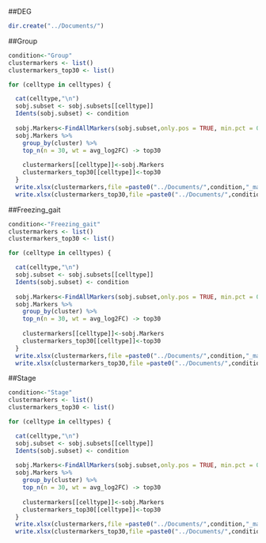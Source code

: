 ##DEG
```r
dir.create("../Documents/")
```
##Group
```r
condition<-"Group"
clustermarkers <- list()
clustermarkers_top30 <- list()

for (celltype in celltypes) {

  cat(celltype,"\n")
  sobj.subset <- sobj.subsets[[celltype]]
  Idents(sobj.subset) <- condition
  
  sobj.Markers<-FindAllMarkers(sobj.subset,only.pos = TRUE, min.pct = 0.25, logfc.threshold = 0.25)
  sobj.Markers %>%
    group_by(cluster) %>%
    top_n(n = 30, wt = avg_log2FC) -> top30
      
    clustermarkers[[celltype]]<-sobj.Markers
    clustermarkers_top30[[celltype]]<-top30
  }
  write.xlsx(clustermarkers,file =paste0("../Documents/",condition,"_marker.xlsx") ,sheetName=names(clustermarkers))
  write.xlsx(clustermarkers_top30,file =paste0("../Documents/",condition,"_marker_top30.xlsx") ,sheetName=names(clustermarkers_top30))
```


##Freezing_gait
```r
condition<-"Freezing_gait"
clustermarkers <- list()
clustermarkers_top30 <- list()

for (celltype in celltypes) {

  cat(celltype,"\n")
  sobj.subset <- sobj.subsets[[celltype]]
  Idents(sobj.subset) <- condition
  
  sobj.Markers<-FindAllMarkers(sobj.subset,only.pos = TRUE, min.pct = 0.25, logfc.threshold = 0.25)
  sobj.Markers %>%
    group_by(cluster) %>%
    top_n(n = 30, wt = avg_log2FC) -> top30
      
    clustermarkers[[celltype]]<-sobj.Markers
    clustermarkers_top30[[celltype]]<-top30
  }
  write.xlsx(clustermarkers,file =paste0("../Documents/",condition,"_marker.xlsx") ,sheetName=names(clustermarkers))
  write.xlsx(clustermarkers_top30,file =paste0("../Documents/",condition,"_marker_top30.xlsx") ,sheetName=names(clustermarkers_top30))
```

##Stage
```r
condition<-"Stage"
clustermarkers <- list()
clustermarkers_top30 <- list()

for (celltype in celltypes) {

  cat(celltype,"\n")
  sobj.subset <- sobj.subsets[[celltype]]
  Idents(sobj.subset) <- condition
  
  sobj.Markers<-FindAllMarkers(sobj.subset,only.pos = TRUE, min.pct = 0.25, logfc.threshold = 0.25)
  sobj.Markers %>%
    group_by(cluster) %>%
    top_n(n = 30, wt = avg_log2FC) -> top30
      
    clustermarkers[[celltype]]<-sobj.Markers
    clustermarkers_top30[[celltype]]<-top30
  }
  write.xlsx(clustermarkers,file =paste0("../Documents/",condition,"_marker.xlsx") ,sheetName=names(clustermarkers))
  write.xlsx(clustermarkers_top30,file =paste0("../Documents/",condition,"_marker_top30.xlsx") ,sheetName=names(clustermarkers_top30))
```
